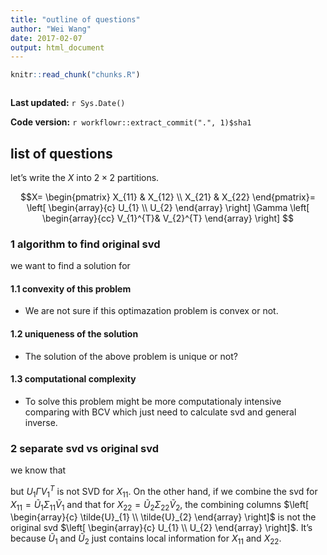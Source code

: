 ```yaml
---
title: "outline of questions"
author: "Wei Wang"
date: 2017-02-07
output: html_document
---
```


```r
knitr::read_chunk("chunks.R")
```

```r
```

**Last updated:** `r Sys.Date()`

**Code version:** `r workflowr::extract_commit(".", 1)$sha1`


## list of questions

let's write the $X$ into $2 \times2$ partitions.

$$X=  \begin{pmatrix} X_{11} & X_{12} \\ X_{21} & X_{22}  \end{pmatrix}= \left[ \begin{array}{c} U_{1} \\ U_{2} \end{array} \right] \Gamma \left[ \begin{array}{cc} V_{1}^{T}& V_{2}^{T} \end{array} \right] $$

### 1 algorithm to find original svd

we want to find a solution for 

\begin{eqnarray}
&\min_{U,V,\Gamma}& ||X_{11} - U_1 \Gamma V_1^T||_2 + ||X_{22} - U_2 \Gamma V_2^T||_2 \\
&st& U_1 U_1^T +  U_2 U_2^T = I \\
& & V_1 V_1^T +  V_2 V_2^T = I
\end{eqnarray}

#### 1.1 convexity of this problem

- We are not sure if this optimazation problem is convex or not.

#### 1.2 uniqueness of the solution

- The solution of the above problem is unique or not?

#### 1.3 computational complexity

- To solve this problem might be more computationaly intensive comparing with BCV which just need to calculate svd and general inverse.

### 2 separate svd vs original svd

we know that 

\begin{eqnarray}
X_{11} = U_1 \Gamma V_1^T \\
X_{22} = U_2 \Gamma V_2^T
\end{eqnarray}

but $U_1 \Gamma V_1^T$ is not SVD for $X_{11}$. On the other hand, if we combine the svd for $X_{11} = \tilde{U}_1 \Sigma_{11}\tilde{V}_1$ and that for $X_{22} = \tilde{U}_2 \Sigma_{22}\tilde{V}_2$, the combining columns $\left[ \begin{array}{c} \tilde{U}_{1} \\ \tilde{U}_{2} \end{array}  \right]$ is not the original svd $\left[ \begin{array}{c} U_{1} \\ U_{2} \end{array} \right]$. It's because $\tilde{U}_{1}$ and $\tilde{U}_{2}$ just contains local information for $X_{11}$ and $X_{22}$.

